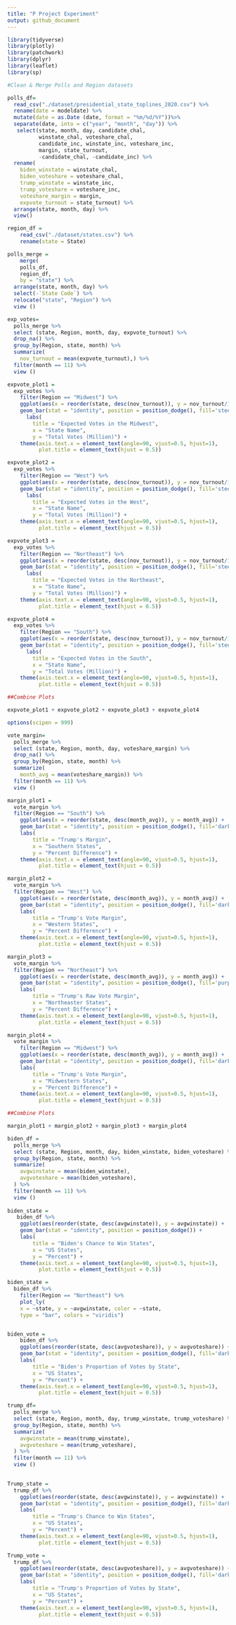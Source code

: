 ```yaml
---
title: "P Project Experiment"
output: github_document
---
```


```r
library(tidyverse)
library(plotly)
library(patchwork)
library(dplyr)
library(leaflet)
library(sp)
```

```r

#Clean & Merge Polls and Region datasets 

polls_df=
  read_csv("./dataset/presidential_state_toplines_2020.csv") %>%
  rename(date = modeldate) %>% 
  mutate(date = as.Date (date, format = "%m/%d/%Y"))%>% 
  separate(date, into = c("year", "month", "day")) %>%  
   select(state, month, day, candidate_chal,
          winstate_chal, voteshare_chal,
          candidate_inc, winstate_inc, voteshare_inc, 
          margin, state_turnout,
          -candidate_chal, -candidate_inc) %>% 
  rename(
    biden_winstate = winstate_chal, 
    biden_voteshare = voteshare_chal,
    trump_winstate = winstate_inc, 
    trump_voteshare = voteshare_inc, 
    voteshare_margin = margin,
    expvote_turnout = state_turnout) %>% 
  arrange(state, month, day) %>% 
  view()

region_df = 
    read_csv("./dataset/states.csv") %>% 
    rename(state = State)  

polls_merge =
    merge(
    polls_df,
    region_df,
    by = "state") %>% 
  arrange(state, month, day) %>% 
  select(-`State Code`) %>% 
  relocate("state", "Region") %>% 
  view ()
```


```r

exp_votes=
  polls_merge %>% 
  select (state, Region, month, day, expvote_turnout) %>% 
  drop_na() %>% 
  group_by(Region, state, month) %>%     
  summarize(
    nov_turnout = mean(expvote_turnout),) %>% 
  filter(month == 11) %>% 
  view ()

expvote_plot1 = 
  exp_votes %>%
    filter(Region == "Midwest") %>% 
    ggplot(aes(x = reorder(state, desc(nov_turnout)), y = nov_turnout/1000000)) +
    geom_bar(stat = "identity", position = position_dodge(), fill='steelblue') +
      labs(
        title = "Expected Votes in the Midwest", 
        x = "State Name", 
        y = "Total Votes (Million)") +
    theme(axis.text.x = element_text(angle=90, vjust=0.5, hjust=1),
          plot.title = element_text(hjust = 0.5))

expvote_plot2 = 
  exp_votes %>%
    filter(Region == "West") %>% 
    ggplot(aes(x = reorder(state, desc(nov_turnout)), y = nov_turnout/1000000)) +
    geom_bar(stat = "identity", position = position_dodge(), fill='steelblue') +
      labs(
        title = "Expected Votes in the West", 
        x = "State Name", 
        y = "Total Votes (Million)") +
    theme(axis.text.x = element_text(angle=90, vjust=0.5, hjust=1),
          plot.title = element_text(hjust = 0.5))

expvote_plot3 = 
  exp_votes %>%
    filter(Region == "Northeast") %>% 
    ggplot(aes(x = reorder(state, desc(nov_turnout)), y = nov_turnout/1000000)) +
    geom_bar(stat = "identity", position = position_dodge(), fill='steelblue') +
      labs(
        title = "Expected Votes in the Northeast", 
        x = "State Name", 
        y = "Total Votes (Million)") +
    theme(axis.text.x = element_text(angle=90, vjust=0.5, hjust=1),
          plot.title = element_text(hjust = 0.5))

expvote_plot4 = 
  exp_votes %>%
    filter(Region == "South") %>% 
    ggplot(aes(x = reorder(state, desc(nov_turnout)), y = nov_turnout/1000000)) +
    geom_bar(stat = "identity", position = position_dodge(), fill='steelblue') +
      labs(
        title = "Expected Votes in the South", 
        x = "State Name", 
        y = "Total Votes (Million)") +
    theme(axis.text.x = element_text(angle=90, vjust=0.5, hjust=1),
          plot.title = element_text(hjust = 0.5))

##Combine Plots

expvote_plot1 + expvote_plot2 + expvote_plot3 + expvote_plot4

options(scipen = 999)
```

```r

vote_margin=
  polls_merge %>% 
  select (state, Region, month, day, voteshare_margin) %>% 
  drop_na() %>% 
  group_by(Region, state, month) %>%     
  summarize(
    month_avg = mean(voteshare_margin)) %>% 
  filter(month == 11) %>% 
  view ()

margin_plot1 = 
  vote_margin %>%
  filter(Region == "South") %>% 
    ggplot(aes(x = reorder(state, desc(month_avg)), y = month_avg)) +
    geom_bar(stat = "identity", position = position_dodge(), fill='dark green') +
    labs(
        title = "Trump's Margin", 
        x = "Southern States", 
        y = "Percent Difference") +
    theme(axis.text.x = element_text(angle=90, vjust=0.5, hjust=1),
          plot.title = element_text(hjust = 0.5))

margin_plot2 = 
  vote_margin %>%
  filter(Region == "West") %>% 
    ggplot(aes(x = reorder(state, desc(month_avg)), y = month_avg)) +
    geom_bar(stat = "identity", position = position_dodge(), fill='dark blue') +
    labs(
        title = "Trump's Vote Margin", 
        x = "Western States", 
        y = "Percent Difference") +
    theme(axis.text.x = element_text(angle=90, vjust=0.5, hjust=1),
          plot.title = element_text(hjust = 0.5))

margin_plot3 = 
  vote_margin %>%
  filter(Region == "Northeast") %>% 
    ggplot(aes(x = reorder(state, desc(month_avg)), y = month_avg)) +
    geom_bar(stat = "identity", position = position_dodge(), fill='purple') +
    labs(
        title = "Trump's Raw Vote Margin", 
        x = "Northeaster States", 
        y = "Percent Difference") +
    theme(axis.text.x = element_text(angle=90, vjust=0.5, hjust=1),
          plot.title = element_text(hjust = 0.5))

margin_plot4 = 
  vote_margin %>%
    filter(Region == "Midwest") %>% 
    ggplot(aes(x = reorder(state, desc(month_avg)), y = month_avg)) +
    geom_bar(stat = "identity", position = position_dodge(), fill='dark red') +
    labs(
        title = "Trump's Vote Margin", 
        x = "Midwestern States", 
        y = "Percent Difference") +
    theme(axis.text.x = element_text(angle=90, vjust=0.5, hjust=1),
          plot.title = element_text(hjust = 0.5))

##Combine Plots 

margin_plot1 + margin_plot2 + margin_plot3 + margin_plot4

```


```r

biden_df = 
  polls_merge %>% 
  select (state, Region, month, day, biden_winstate, biden_voteshare) %>% 
  group_by(Region, state, month) %>%     
  summarize(
    avgwinstate = mean(biden_winstate),
    avgvoteshare = mean(biden_voteshare),
  ) %>% 
  filter(month == 11) %>% 
  view ()
  
biden_state = 
   biden_df %>%
    ggplot(aes(reorder(state, desc(avgwinstate)), y = avgwinstate)) +
    geom_bar(stat = "identity", position = position_dodge()) +
    labs(
        title = "Biden's Chance to Win States", 
        x = "US States", 
        y = "Percent") +
    theme(axis.text.x = element_text(angle=90, vjust=0.5, hjust=1),
          plot.title = element_text(hjust = 0.5))

biden_state = 
  biden_df %>%
    filter(Region == "Northeast") %>% 
    plot_ly(
    x = ~state, y = ~avgwinstate, color = ~state, 
    type = "bar", colors = "viridis")


biden_vote = 
    biden_df %>%
    ggplot(aes(reorder(state, desc(avgvoteshare)), y = avgvoteshare)) +
    geom_bar(stat = "identity", position = position_dodge(), fill='dark blue') +
    labs(
        title = "Biden's Proportion of Votes by State", 
        x = "US States", 
        y = "Percent") +
    theme(axis.text.x = element_text(angle=90, vjust=0.5, hjust=1),
          plot.title = element_text(hjust = 0.5)) 

```


```r

trump_df=
  polls_merge %>% 
  select (state, Region, month, day, trump_winstate, trump_voteshare) %>% 
  group_by(Region, state, month) %>%     
  summarize(
    avgwinstate = mean(trump_winstate),
    avgvoteshare = mean(trump_voteshare),
  ) %>% 
  filter(month == 11) %>% 
  view ()
  

Trump_state = 
  trump_df %>%
    ggplot(aes(reorder(state, desc(avgwinstate)), y = avgwinstate)) +
    geom_bar(stat = "identity", position = position_dodge(), fill='dark red') +
    labs(
        title = "Trump's Chance to Win States", 
        x = "US States", 
        y = "Percent") +
    theme(axis.text.x = element_text(angle=90, vjust=0.5, hjust=1),
          plot.title = element_text(hjust = 0.5))

Trump_vote = 
  trump_df %>%
    ggplot(aes(reorder(state, desc(avgvoteshare)), y = avgvoteshare)) +
    geom_bar(stat = "identity", position = position_dodge(), fill='dark red') +
    labs(
        title = "Trump's Proportion of Votes by State", 
        x = "US States", 
        y = "Percent") +
    theme(axis.text.x = element_text(angle=90, vjust=0.5, hjust=1),
          plot.title = element_text(hjust = 0.5))
```

```r

```


